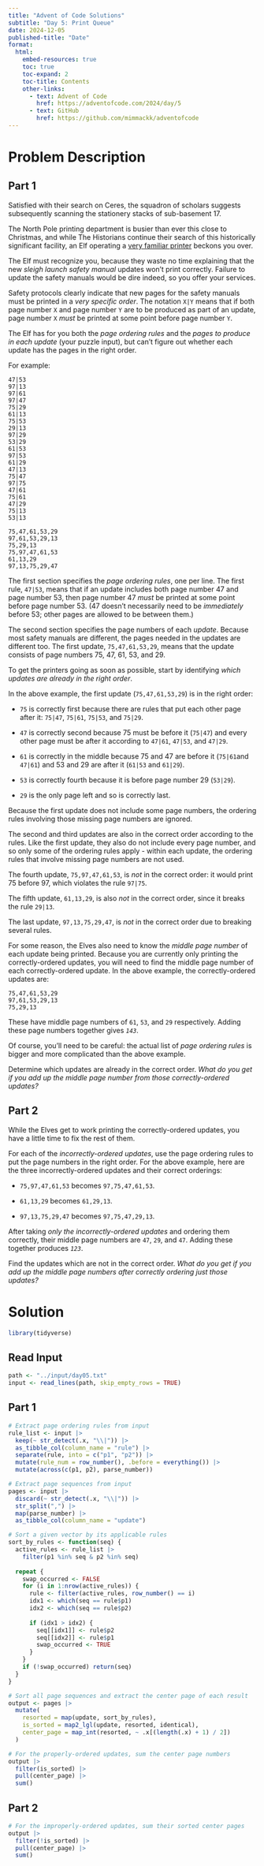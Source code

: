```yaml
---
title: "Advent of Code Solutions"
subtitle: "Day 5: Print Queue"
date: 2024-12-05
published-title: "Date"
format: 
  html:
    embed-resources: true
    toc: true
    toc-expand: 2
    toc-title: Contents
    other-links:
      - text: Advent of Code
        href: https://adventofcode.com/2024/day/5
      - text: GitHub
        href: https://github.com/mimmackk/adventofcode
---
```


# Problem Description

## Part 1

Satisfied with their search on Ceres, the squadron of scholars suggests subsequently scanning the stationery stacks of sub-basement 17.

The North Pole printing department is busier than ever this close to Christmas, and while The Historians continue their search of this historically significant facility, an Elf operating a [very familiar printer](https://adventofcode.com/2017/day/1) beckons you over.

The Elf must recognize you, because they waste no time explaining that the new *sleigh launch safety manual* updates won't print correctly. Failure to update the safety manuals would be dire indeed, so you offer your services.

Safety protocols clearly indicate that new pages for the safety manuals must be printed in a *very specific order*. The notation `X|Y` means that if both page number `X` and page number `Y` are to be produced as part of an update, page number `X` *must* be printed at some point before page number `Y`.

The Elf has for you both the *page ordering rules* and the *pages to produce in each update* (your puzzle input), but can't figure out whether each update has the pages in the right order.

For example:

```         
47|53
97|13
97|61
97|47
75|29
61|13
75|53
29|13
97|29
53|29
61|53
97|53
61|29
47|13
75|47
97|75
47|61
75|61
47|29
75|13
53|13

75,47,61,53,29
97,61,53,29,13
75,29,13
75,97,47,61,53
61,13,29
97,13,75,29,47
```

The first section specifies the *page ordering rules*, one per line. The first rule, `47|53`, means that if an update includes both page number 47 and page number 53, then page number 47 *must* be printed at some point before page number 53. (47 doesn't necessarily need to be *immediately* before 53; other pages are allowed to be between them.)

The second section specifies the page numbers of each *update*. Because most safety manuals are different, the pages needed in the updates are different too. The first update, `75,47,61,53,29`, means that the update consists of page numbers 75, 47, 61, 53, and 29.

To get the printers going as soon as possible, start by identifying *which updates are already in the right order*.

In the above example, the first update (`75,47,61,53,29`) is in the right order:

-   `75` is correctly first because there are rules that put each other page after it: `75|47`, `75|61`, `75|53`, and `75|29`.

-   `47` is correctly second because 75 must be before it (`75|47`) and every other page must be after it according to `47|61`, `47|53`, and `47|29`.

-   `61` is correctly in the middle because 75 and 47 are before it (`75|61`and `47|61`) and 53 and 29 are after it (`61|53` and `61|29`).

-   `53` is correctly fourth because it is before page number 29 (`53|29`).

-   `29` is the only page left and so is correctly last.

Because the first update does not include some page numbers, the ordering rules involving those missing page numbers are ignored.

The second and third updates are also in the correct order according to the rules. Like the first update, they also do not include every page number, and so only some of the ordering rules apply - within each update, the ordering rules that involve missing page numbers are not used.

The fourth update, `75,97,47,61,53`, is *not* in the correct order: it would print 75 before 97, which violates the rule `97|75`.

The fifth update, `61,13,29`, is also *not* in the correct order, since it breaks the rule `29|13`.

The last update, `97,13,75,29,47`, is *not* in the correct order due to breaking several rules.

For some reason, the Elves also need to know the *middle page number* of each update being printed. Because you are currently only printing the correctly-ordered updates, you will need to find the middle page number of each correctly-ordered update. In the above example, the correctly-ordered updates are:

```         
75,47,61,53,29
97,61,53,29,13
75,29,13
```

These have middle page numbers of `61`, `53`, and `29` respectively. Adding these page numbers together gives *`143`*.

Of course, you'll need to be careful: the actual list of *page ordering rules* is bigger and more complicated than the above example.

Determine which updates are already in the correct order. *What do you get if you add up the middle page number from those correctly-ordered updates?*

## Part 2

While the Elves get to work printing the correctly-ordered updates, you have a little time to fix the rest of them.

For each of the *incorrectly-ordered updates*, use the page ordering rules to put the page numbers in the right order. For the above example, here are the three incorrectly-ordered updates and their correct orderings:

-   `75,97,47,61,53` becomes `97,75,47,61,53`.

-   `61,13,29` becomes `61,29,13`.

-   `97,13,75,29,47` becomes `97,75,47,29,13`.

After taking *only the incorrectly-ordered updates* and ordering them correctly, their middle page numbers are `47`, `29`, and `47`. Adding these together produces *`123`*.

Find the updates which are not in the correct order. *What do you get if you add up the middle page numbers after correctly ordering just those updates?*

# Solution

```r
library(tidyverse)
```

## Read Input

```r
path <- "../input/day05.txt"
input <- read_lines(path, skip_empty_rows = TRUE)
```

## Part 1

```r

# Extract page ordering rules from input
rule_list <- input |> 
  keep(~ str_detect(.x, "\\|")) |> 
  as_tibble_col(column_name = "rule") |> 
  separate(rule, into = c("p1", "p2")) |> 
  mutate(rule_num = row_number(), .before = everything()) |> 
  mutate(across(c(p1, p2), parse_number))

# Extract page sequences from input
pages <- input |> 
  discard(~ str_detect(.x, "\\|")) |> 
  str_split(",") |> 
  map(parse_number) |> 
  as_tibble_col(column_name = "update")

# Sort a given vector by its applicable rules
sort_by_rules <- function(seq) {
  active_rules <- rule_list |> 
    filter(p1 %in% seq & p2 %in% seq)
  
  repeat {
    swap_occurred <- FALSE
    for (i in 1:nrow(active_rules)) {
      rule <- filter(active_rules, row_number() == i)
      idx1 <- which(seq == rule$p1)
      idx2 <- which(seq == rule$p2)
      
      if (idx1 > idx2) {
        seq[[idx1]] <- rule$p2
        seq[[idx2]] <- rule$p1
        swap_occurred <- TRUE
      }
    }
    if (!swap_occurred) return(seq)
  }
}

# Sort all page sequences and extract the center page of each result
output <- pages |> 
  mutate(
    resorted = map(update, sort_by_rules),
    is_sorted = map2_lgl(update, resorted, identical),
    center_page = map_int(resorted, ~ .x[(length(.x) + 1) / 2])
  )

```

```r
# For the properly-ordered updates, sum the center page numbers
output |>
  filter(is_sorted) |> 
  pull(center_page) |> 
  sum()
```

## Part 2

```r
# For the improperly-ordered updates, sum their sorted center pages
output |>
  filter(!is_sorted) |> 
  pull(center_page) |> 
  sum()
```
